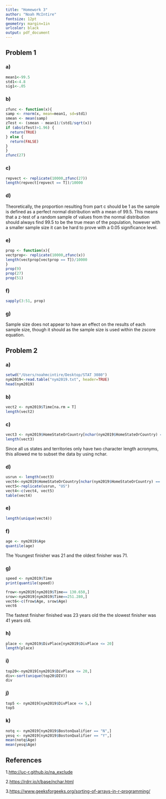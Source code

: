 ```yaml
---
title: "Homework 3" 
author: "Noah McIntire"
fontsize: 12pt
geometry: margin=1in
urlcolor: black
output: pdf_document
---
```


## Problem 1   
### a)
```r
mean1<-99.5
std1<-4.8
sig1<-.05
```

### b)
```r
zfunc <- function(x){
samp <- rnorm(x, mean=mean1, sd=std1)
smean <- mean(samp)
zTest <- (smean - mean1)/(std1/sqrt(x))
if (abs(zTest)>1.96) {
  return(TRUE)
} else {
  return(FALSE)
}
} 
zfunc(27)
```

### c)
```r
repvect <- replicate(10000,zfunc(27))
length(repvect[repvect == T])/10000
```

### d)
Theoretically, the proportion resulting from part c should be 1 as the sample is defined as a perfect normal distribution with a mean of 99.5. This means that a z-test of a random sample of values from the normal distribution should always find 99.5 to be the true mean of the population, however with a smaller sample size it can be hard to prove with a 0.05 significance level.

### e)
```r
prop <- function(x){
vectprop<- replicate(10000,zfunc(x))
length(vectprop[vectprop == T])/10000
}
prop(9)
prop(27)
prop(51)
```

### f)
```r
sapply(3:51, prop)
```

### g)
Sample size does not appear to have an effect on the results of each sample size, though it should as the sample size is used within the zscore equation.

\newpage
## Problem 2

### a)
```r
setwd("/Users/noahmcintire/Desktop/STAT 3080")
nym2019<-read.table("nym2019.txt", header=TRUE)
head(nym2019)
```

### b)
```r
vect2 <- nym2019$Time[na.rm = T]
length(vect2)
```

### c)
```r
vect3 <- nym2019$HomeStateOrCountry[nchar(nym2019$HomeStateOrCountry) == 2]
length(vect3)
```
Since all us states and territories only have two character length acronyms, this allowed me to subset the data by using nchar.

### d)
```r
usrun <- length(vect3)
vect4<-nym2019$HomeStateOrCountry[nchar(nym2019$HomeStateOrCountry) == 3]
vect5<-replicate(usrun, "US")
vect4<-c(vect4, vect5)
table(vect4)
```

### e)
```r
length(unique(vect4))
```

### f)
```r
age <- nym2019$Age
quantile(age)
```
The Youngest finisher was 21 and the oldest finisher was 71.

\newpage
### g)
```r
speed <- nym2019$Time
print(quantile(speed))
```


```r
frow<-nym2019[nym2019$Time== 130.650,]
srow<-nym2019[nym2019$Time==251.280,]
vect6<-c(frow$Age, srow$Age)
vect6
```
The fastest finisher finished was 23 years old the the slowest finisher was 41 years old.

### h)
```r
place <- nym2019$DivPlace[nym2019$DivPlace <= 20]
length(place)
```

### i)

```r
top20<-nym2019[nym2019$DivPlace <= 20,]
div<-sort(unique(top20$DIV))
div
```
\newpage
### j)
```r
top5 <- nym2019[nym2019$DivPlace <= 5,]
top5
```

### k)
```r
notq <- nym2019[nym2019$BostonQualifier == "N",]
yesq <- nym2019[nym2019$BostonQualifier == "Y",]
mean(notq$Age)
mean(yesq$Age)
```


\newpage


## References
1.<http://uc-r.github.io/na_exclude>

2.<https://rdrr.io/r/base/nchar.html>

3.<https://www.geeksforgeeks.org/sorting-of-arrays-in-r-programming/>


